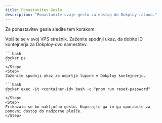 ```yaml
---
title: Ponastavitev Gesla
description: "Ponastavite svoje geslo za dostop do Dokploy računa."
---
```



Za ponastavitev gesla sledite tem korakom:

<Steps>
<Step>
Vpišite se v svoj VPS strežnik.
 
</Step>
    <Step>
    Zaženite spodnji ukaz, da dobite ID kontejnerja za Dokploy-ovo namestitev.

    ```bash
    docker ps
    ```
    </Step>
    <Step>
    Zaženite spodnji ukaz za odprtje lupine v Dokploy kontejnerju.

    ```bash
    docker exec -it <container-id> bash -c "pnpm run reset-password"
    ``` 
    </Step>
    <Step>
    Prikazalo se bo naključno geslo. Kopirajte ga in ga uporabite za ponovni dostop do nadzorne plošče.
    </Step>
</Steps>